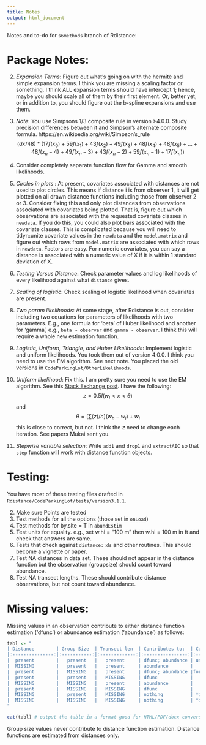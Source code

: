 ```yaml
---
title: Notes
output: html_document
---
```

Notes and to-do for `s6methods` branch of Rdistance:

# Package Notes:

2.    _Expansion Terms_: Figure out what's going on with the hermite 
and simple expansion terms.  I think you are missing a scaling factor or
something.  I think ALL expansion terms should have intercept 1; hence, 
maybe you should scale all of them by their first element. Or, better yet, or in addition to, you should figure out the b-spline expansions and use them. 
3.    _Note_: You use Simpsons 1/3 composite rule in version >4.0.0.  Study precision differences between it and
Simpson's alternate composite formula. https://en.wikipedia.org/wiki/Simpson's_rule
$$
(dx/48) * (17f(x_0) + 59f(x_1) + 43f(x_2) + 49f(x_3) + 48f(x_4) + 48f(x_5) + ...
          + 48f(x_n-4) + 49f(x_n-3) + 43f(x_n-2) + 59f(x_n-1) + 17f(x_n))
$$
3.    Consider completely separate function flow for Gamma and smooth likelihoods. 
4.    _Circles in plots_ : At present, covariates associated with distances are not used to plot circles. This means if distance i is from observer 1, it will get plotted on all drawn distance functions including those from observer 2 or 3.  Consider fixing this and only plot distances from observations associated with covariates being plotted. That is, figure out which observations are associated with the requested covariate classes in `newdata`. If you do this, you could also plot bars associated with the covariate classes. This is complicated because you will need to tidyr::unite covariate values in the `newdata` and the `model.matrix` and figure out which rows from `model.matrix` are associated with which rows in `newdata`.  Factors are easy.  For numeric covariates, you can say a distance is associated with a numeric value of X if it is within 1 standard deviation of X. 
5.    _Testing Versus Distance_: Check parameter values and log likelihoods of every likelihood against what `distance` gives. 
6.    _Scaling of logistic_: Check scaling of logistic likelihood when covariates are present.  
7.    _Two param likelihoods_: At some stage, after Rdistance is out, consider including two equations for parameters of likelihoods with two parameters.  E.g., one formula for 'beta' of Huber likelihood and another for 'gamma', e.g., `beta ~ observer` and `gamma ~ observer`. I think this will require a whole new estimation function. 
1.    _Logistic, Uniform, Triangle, and Huber Likelihoods_: Implement logistic and uniform likelihoods.  You took them out of version 4.0.0. I think you need to use the EM algorithm. See next note. You placed the old versions in `CodeParkingLot/OtherLikelihoods`.

8.   _Uniform likelihood_: Fix this.  I am pretty sure you need to use the EM algorithm. See this [Stack Exchange post](https://stats.stackexchange.com/questions/591598/em-algorithm-on-a-mixture-of-two-uniforms). I have the following:
$$
z = 0.5I(w_l < x < \theta)
$$
and 
$$
\theta = [\sum(z) / n](w_h - w_l) + w_l
$$
this is close to correct, but not. I think the $z$ need to change each iteration.  See papers Mukai sent you.
9.  *Stepwise variable selection*: Write `add1` and `drop1` and `extractAIC` so that `step` function will work with distance function objects. 


# Testing:

You have most of these testing files drafted in `Rdistance/CodeParkingLot/tests/version3.1.1`.


2.    Make sure Points are tested
3.    Test methods for all the options (those set in `onLoad`)
4.    Test methods for by.site = T in `abundEstim`
6.    Test units for equality. e.g., set w.hi = "100 m" then w.hi = 100 m in ft and check that answers are same.
7.    Tests that check against `distance::ds` and other routines.  This should become a vignette or paper. 
8.    Test NA distances in data set.  These should not appear in the distance function but the observation (groupsize) should count toward abundance.
9.    Test NA transect lengths.  These should contribute distance observations, but not count toward abundance. 

# Missing values:

Missing values in an observation contribute to either distance function estimation ('dfunc') or abundance estimation ('abundance') as follows: 

```r
tabl <- "
| Distance        | Group Size  | Transect len  | Contributes to:  | Comment                   |
|:---------------:|:-----------:|:-------------:|:----------------:|:-------------------------:|
|  present        |   present   |   present     | dfunc; abundance | usual observation         |
|  MISSING        |   present   |   present     | abundance        |                           |
|  present        |   MISSING   |   present     | dfunc; abundance |for abundance, length only |
|  present        |   present   |   MISSING     | dfunc            |                           |
|  MISSING        |   MISSING   |   present     | abundance        |   so-called zero transect |
|  present        |   MISSING   |   MISSING     | dfunc            |                           |
|  MISSING        |   present   |   MISSING     | nothing          | *ignored*                 |
|  MISSING        |   MISSING   |   MISSING     | nothing          | *does not happen*         |
"

cat(tabl) # output the table in a format good for HTML/PDF/docx conversion
```

Group size values never contribute to distance function estimation. Distance functions are estimated from distances only. 
